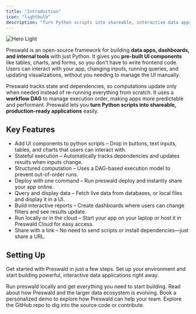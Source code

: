 ```yaml
---
title: "Introduction"
icon: "lightbulb"
description: "Turn Python scripts into shareable, interactive data apps."
---
```


<img
  className="block dark:hidden"
  src="/images/banner.png"
  alt="Hero Light"
/>

Preswald is an open-source framework for building **data apps, dashboards, and internal tools** with just Python. It gives you **pre-built UI components** like tables, charts, and forms, so you don’t have to write frontend code. Users can interact with your app, changing inputs, running queries, and updating visualizations, without you needing to manage the UI manually.

Preswald tracks state and dependencies, so computations update only when needed instead of re-running everything from scratch. It uses a **workflow DAG** to manage execution order, making apps more predictable and performant. Preswald lets you **turn Python scripts into shareable, production-ready applications** easily. 

## **Key Features**

- Add UI components to python scripts – Drop in buttons, text inputs, tables, and charts that users can interact with.
- Stateful execution – Automatically tracks dependencies and updates results when inputs change.
- Structured computation – Uses a DAG-based execution model to prevent out-of-order runs.
- Deploy with one command – Run preswald deploy and instantly share your app online.
- Query and display data – Fetch live data from databases, or local files and display it in a UI.
- Build interactive reports – Create dashboards where users can change filters and see results update.
- Run locally or in the cloud – Start your app on your laptop or host it in Preswald Cloud for easy access.
- Share with a link – No need to send scripts or install dependencies—just share a URL.

## Setting Up

Get started with Preswald in just a few steps. Set up your environment and start building powerful, interactive data applications right away.

<CardGroup cols={2}>
  <Card
    title="Install the SDK"
    icon="cloud-arrow-down"
    href="https://pypi.org/project/preswald/"
  >
    Run preswald locally and get everything you need to start building.
  </Card>
  <Card
    title="Check out our Blog"
    icon="book"
    href="https://preswald.com/blog"
  >
    Read about how Preswald and the larger data ecosystem is evolving.
  </Card>
  <Card title="Book a Demo" icon="calendar" href="https://cal.com/structured">
    Book a personalized demo to explore how Preswald can help your team.
  </Card>
  <Card
    title="Explore the Codebase"
    icon="code"
    href="https://github.com/StructuredLabs/preswald"
  >
    Explore the GitHub repo to dig into the source code or contribute.
  </Card>
</CardGroup>
